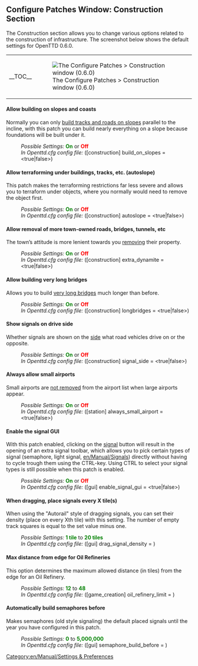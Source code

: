 {{en/Archive/Manual/Settings/Patch Config}}

==Configure Patches Window: Construction Section==
The Construction section allows you to change various options related to the construction of infrastructure. The screenshot below shows the default settings for OpenTTD 0.6.0.
{| align="center"
|- valign="top"
|__TOC__
|[[File:en/Archive/Manual/Settings/0.6.0 configurepatches construction.png|frame|center|The Configure Patches > Construction window (0.6.0)]]
|}

====Allow building on slopes and coasts====
{{en/Feature|Old|align="right"|text=(since 0.2.0)}}
Normally you can only [[en/Archive/Manual/Settings/Build on slopes|build tracks and roads on slopes]] parallel to the incline, with this patch you can build nearly everything on a slope because foundations will be built under it.
:''Possible Settings:'' <span style="color:green">'''On'''</span> or <span style="color:red">'''Off'''</span>
:''In Openttd.cfg config file:'' ([construction] build_on_slopes = <true|false>)
{{en/-}}
==== Allow terraforming under buildings, tracks, etc. (autoslope) ====
{{en/Feature|0.6|align="right"|text=(since 0.6.0)}}
This patch makes the terraforming restrictions far less severe and allows you to terraform under objects, where you normally would need to remove the object first.
:''Possible Settings:'' <span style="color:green">'''On'''</span> or <span style="color:red">'''Off'''</span>
:''In Openttd.cfg config file:'' ([construction] autoslope = <true|false>)
{{en/-}}
====Allow removal of more town-owned roads, bridges, tunnels, etc====
{{en/Feature|Old|align="right"|text=(since 0.3.3)}}
The town’s attitude is more lenient towards you [[en/Archive/Manual/Settings/Extra dynamite|removing]] their property.
:''Possible Settings:'' <span style="color:green">'''On'''</span> or <span style="color:red">'''Off'''</span>
:''In Openttd.cfg config file:'' ([construction] extra_dynamite = <true|false>) 
{{en/-}}
====Allow building very long bridges====
{{en/Feature|Old|align="right"|text=(since 0.2.0)}}
Allows you to build [[en/Archive/Manual/Settings/Longer bridges|very long bridges]] much longer than before.
:''Possible Settings:'' <span style="color:green">'''On'''</span> or <span style="color:red">'''Off'''</span>
:''In Openttd.cfg config file:'' ([construction] longbridges = <true|false>)
{{en/-}}
====Show signals on drive side====
{{en/Feature|Old|align="right"|text=(since 0.2.0)}}
Whether signals are shown on the [[en/Archive/Manual/Settings/Show signals on the drive side|side]] what road vehicles drive on or the opposite.
:''Possible Settings:'' <span style="color:green">'''On'''</span> or <span style="color:red">'''Off'''</span>
:''In Openttd.cfg config file:'' ([construction] signal_side = <true|false>)
{{en/-}}
====Always allow small airports====
{{en/Feature|-0.7|align="right"|text=(since 0.3.2 to 0.7.5)}}
Small airports are [[en/Archive/Manual/Settings/Always allow small airport|not removed]] from the airport list when large airports appear.
:''Possible Settings:'' <span style="color:green">'''On'''</span> or <span style="color:red">'''Off'''</span>
:''In Openttd.cfg config file:'' ([station] always_small_airport = <true|false>) 
{{en/-}}
==== Enable the signal GUI ====
{{en/Feature|0.6|align="right"|text=(since 0.6.0)}}
With this patch enabled, clicking on the [[en/Manual/Signals|signal]] button will result in the opening of an extra signal toolbar, which allows you to pick certain types of signal (semaphore, light signal, [[en/Manual/Signals]]) directly without having to cycle trough them using the CTRL-key. Using CTRL to select your signal types is still possible when this patch is enabled.
:''Possible Settings:'' <span style="color:green">'''On'''</span> or <span style="color:red">'''Off'''</span>
:''In Openttd.cfg config file:'' ([gui] enable_signal_gui = <true|false>) 
{{en/-}}
====When dragging, place signals every X tile(s)====
{{en/Feature|Old|align="right"|text=(since 0.3.4)}}
When using the "Autorail" style of dragging signals, you can set their density (place on every Xth tile) with this setting. The number of empty track squares is equal to the set value minus one.
:''Possible Settings:'' <span style="color:Green">'''1 tile'''</span> to <span style="color:Green">'''20 tiles'''</span>
:''In Openttd.cfg config file:'' ([gui] drag_signal_density = <num_val>) 
{{en/-}}
====Max distance from edge for Oil Refineries====
{{en/Feature period|0.5|0.6|align="right"|text=(since 0.5.0 to 0.6.3)}}
This option determines the maximum allowed distance (in tiles) from the edge for an Oil Refinery.
:''Possible Settings:'' <span style="color:Green">'''12'''</span> to <span style="color:Green">'''48'''</span>
:''In Openttd.cfg config file:'' ([game_creation] oil_refinery_limit = <num_val>)
====Automatically build semaphores before====
{{en/Feature|0.6|align="right"|text=(since 0.6.0)}}
Makes semaphores (old style signaling) the default placed signals until the year you have configured in this patch.
:''Possible Settings:'' <span style="color:Green">'''0'''</span> to <span style="color:Green">'''5,000,000'''</span>
:''In Openttd.cfg config file:'' ([gui] semaphore_build_before = <year>) 
{{en/-}}

[[Category:en/Manual/Settings & Preferences]]